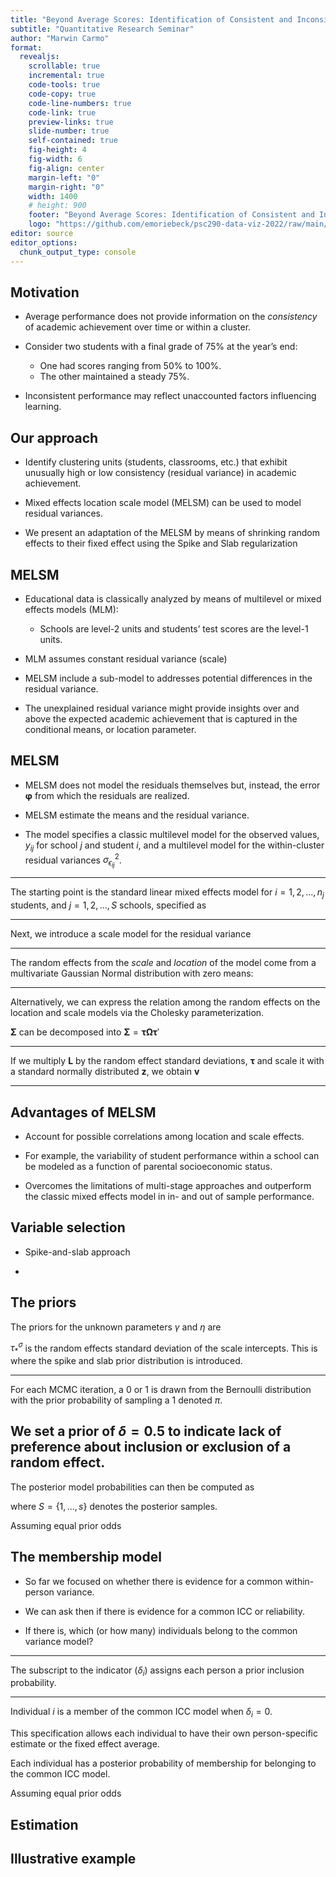 ```yaml
---
title: "Beyond Average Scores: Identification of Consistent and Inconsistent Academic Achievement"
subtitle: "Quantitative Research Seminar"
author: "Marwin Carmo"
format: 
  revealjs:
    scrollable: true
    incremental: true
    code-tools: true
    code-copy: true
    code-line-numbers: true
    code-link: true
    preview-links: true
    slide-number: true
    self-contained: true
    fig-height: 4
    fig-width: 6
    fig-align: center
    margin-left: "0"
    margin-right: "0"
    width: 1400
    # height: 900
    footer: "Beyond Average Scores: Identification of Consistent and Inconsistent Academic Achievement"
    logo: "https://github.com/emoriebeck/psc290-data-viz-2022/raw/main/01-week1-intro/02-code/02-images/ucdavis_logo_blue.png"
editor: source
editor_options: 
  chunk_output_type: console
---
```


## Motivation

- Average performance does not provide information on the *consistency* of academic achievement over time or within a cluster.

- Consider two students with a final grade of 75% at the year's end:
  - One had scores ranging from 50% to 100%.
  - The other maintained a steady 75%.

- Inconsistent performance may reflect unaccounted factors influencing learning.

## Our approach

- Identify clustering units (students, classrooms, etc.) that exhibit unusually high or low consistency (residual variance) in academic achievement.

- Mixed effects location scale model (MELSM) can be used to model residual variances.

- We present an adaptation of the MELSM by means of shrinking random effects to their fixed effect using the Spike and Slab regularization

## MELSM

- Educational data is classically analyzed by means of multilevel or mixed effects models (MLM):
  - Schools are level-2 units and students' test scores are the level-1 units.

- MLM assumes constant residual variance (scale)

- MELSM include a sub-model to addresses potential differences in the residual variance.

- The unexplained residual variance might provide insights over and above the expected academic achievement
that is captured in the conditional means, or location parameter.

## MELSM

- MELSM does not model the residuals themselves but, instead, the error \textit{variance} $\boldsymbol{\varphi}$ from which the residuals are realized.

- MELSM \textit{simultaneously} estimate the means and the residual variance.

- The model specifies a classic multilevel model for the observed values, $y_{ij}$ for school $j$ and student $i$, and a multilevel model for the within-cluster residual variances $\sigma^2_{\epsilon_{ij}}$.

---

The starting point is the standard linear mixed effects model for $i = 1,2,...,n_j$ students, and $j = 1, 2, \ldots, S$ schools, specified as


\begin{equation}
  \label{eq:mixedmodel-lvl1}
  \textrm{Level 1:} \quad y_{ij} = \beta_{0j} + \beta_{1j} X_{ij} + e_{ij}
\end{equation}

\begin{aligned}
  \label{eq:mixedmodel-lvl2}
  \textrm{Level 2:}\quad \beta_{0j} &= \gamma_{00} + \gamma_{01}W_j + u_{0j} \\
                       \beta_{1j} &= \gamma_{10} + \gamma_{11}W_j + u_{1j}
\end{aligned}

\begin{equation}
  \label{eq:bcov}
  \begin{pmatrix} u_0 \\ u_1 \end{pmatrix} \sim \mathcal{N}
    \begin{Bmatrix} 
        \begin{pmatrix} 0 \\ 0  \end{pmatrix},
        \begin{pmatrix} \tau^2_{u_{0}} \\ \tau_{u_{0}u_{1}} & \tau^2_{u_{1}}
        \end{pmatrix}
    \end{Bmatrix}
\end{equation}

\begin{equation}
  e_{ij} \sim \mathcal{N} (0, \sigma_{\epsilon}^2)
\end{equation}

---

Next, we introduce a scale model for the residual variance

\begin{equation}
  \label{eq:var-lvl1}
  \textrm{Level 1:} \quad \sigma^2_{\epsilon_{ij}} = \exp(\alpha_{0j} + \alpha_{1j}M_{ij})
\end{equation}

\begin{aligned}
  \label{eq:var-lvl2}
  \textrm{Level 2:}\quad \alpha_{0j} &= \eta_{00} + \eta_{01}P_j + t_{0j} \\
                       \alpha_{1j} &= \eta_{10} + \eta_{11}P_j + t_{1j}
\end{aligned}

---

The random effects from the *scale* and *location* of the model come from a multivariate Gaussian Normal distribution with zero means:

\begin{equation}
  \label{eq:random-cov}
  \textbf{v}=
  \begin{bmatrix} u_0 \\ u_1 \\ t_0 \\ t_1 \end{bmatrix} \sim \mathcal{N}
    \begin{Bmatrix} 
        \boldsymbol{0}=
        \begin{bmatrix} 0 \\ 0 \\ 0 \\ 0 \end{bmatrix},
        \boldsymbol{\Sigma}=
        \begin{bmatrix} \tau^2_{u_0} \\ 
                        \tau_{u_0u_1} & \tau^2_{u_1} \\
                        \tau_{u_0t_0} & \tau_{u_1t_0} & \tau^2_{t_0} \\
                        \tau_{u_0t_1} & \tau_{u_1t_1} & \tau_{t_0t_1} & \tau^2_{t_1}
        \end{bmatrix}
    \end{Bmatrix}
\end{equation}

---

Alternatively, we can express the relation among the random effects on the location and scale models via the Cholesky parameterization.

$\boldsymbol{\Sigma}$ can be decomposed into $\boldsymbol\Sigma = \boldsymbol{\tau}\boldsymbol{\Omega\tau}'$

\begin{equation}
\label{eq:cholesky_approach}
\textbf{L} = 
    \begin{pmatrix}
        1 & 0 & 0 & 0\\
        \rho_{u_0u_1} & \sqrt{1 - l^2_{21}} & 0 & 0 \\
        \rho_{u_0t_0} & \frac{\rho_{u_1t_0} - l_{21} l_{31}}{l_{22}} & \sqrt{1 - l^2_{31} - l^2_{32}} & 0\\
        \rho_{u_0t_1} & \frac{\rho_{u_1t_1} - l_{21} l_{41}}{l_{22}} & \frac{\rho_{t_0t_1} - l_{31} l_{41} - l_{32} l_{42}}{l_{33}} & \sqrt{1 - l^2_{41} - l^2_{42} - l^2_{43}}
    \end{pmatrix}
\end{equation}

---

If we multiply $\textbf{L}$ by the random effect standard deviations, $\boldsymbol{\tau}$ and scale it with a standard normally distributed $\boldsymbol{z}$, we obtain $\textbf{v}$

\begin{equation}
    \textbf{v} = \boldsymbol{\tau}\textbf{L}\boldsymbol{z}.
\end{equation}

\begin{equation}
\begin{aligned}
    u_0 &= \tau_{u_0}z_1\\
    u_1 &= \tau_{u_1}(\rho_{u_ou_1}z_1 + z_2\sqrt{1-l_{21}^2})\\
    t_0 &= \tau_{t_0}(\rho_{u_ot_0}z_1 + l_{32}z_2 + z_3\sqrt{1-l_{31}^2-l_{32}^2})\\
    t_1 &= \tau_{t_1}(\rho_{u_ot_1}z_1 + l_{42}z_2 + l_{43}z_3 + z_4\sqrt{1-l_{41}^2-l_{31}^2-l_{32}^2})
\end{aligned}
\end{equation}

---

## Advantages of MELSM

- Account for possible correlations among location and scale effects.

- For example, the variability of student performance within a school can be modeled as a function of parental socioeconomic status.

- Overcomes the limitations of multi-stage approaches and outperform the classic mixed effects model in in- and out of sample performance.

## Variable selection

- Spike-and-slab approach

- 

## The priors

\begin{align}
\label{eq:likelihood}
y_{ij} & \sim  \mathcal{N}(\beta_{0j} + \beta_{1j}X_{ij}, \exp[\alpha_{0j} + \alpha_{1j}M_{ij}]).
\end{align}

The priors for the unknown parameters $\gamma$ and $\eta$ are

\begin{align}
\boldsymbol{\gamma}, \boldsymbol{\eta} \sim  \mathcal{N}(0, 1000)\\
\end{align}

$\tau^{\sigma}_*$ is the random effects standard deviation of the scale intercepts. This is where the spike and slab prior distribution is introduced.

\begin{align}
\alpha_{0j} &= \eta_{00} + \tau^{\sigma}_*\left(z^\mu_i\rho  + z^\sigma_i\sqrt{1-\rho^2}\right)  \\
z^\sigma_i &\sim \mathcal{N}(0,1) \\ 
\end{align}

---

\begin{align}
\label{eq:scale_ss}
\tau^{\sigma}_* &=  \delta \text{ } \cdot \text{ } \tau^{\sigma}  \\ \nonumber
\delta &\sim \text{Bernoulli}(\pi) \\ \nonumber
\tau^{\sigma} &\sim \mathcal{S}\boldsymbol{t}^{+}(\nu = 10, 0, 1)
\end{align}

For each MCMC iteration, a 0 or 1 is drawn from the Bernoulli distribution with the prior probability of sampling a 1 denoted $\pi$.

\begin{equation}
\tau^{\sigma}_* = \begin{cases}
0, & \text{if }\delta = 0 , \\
\tau^{\sigma}, & \text{if }\delta = 1
\end{cases}
\end{equation}

We set a prior of $\delta = 0.5$ to indicate lack of preference about inclusion or exclusion of a random effect.
---

The posterior model probabilities can then be computed as

\begin{align}
Pr(\mathcal{M}_u | \textbf{Y}) = \frac{1}{S} \sum_{s = 1}^S \delta_s,
\end{align}

where $S = \{1,...,s\}$ denotes the posterior samples.

Assuming equal prior odds

\begin{align}
BF_{0u} = \frac{1 - Pr(\mathcal{M}_u | \textbf{Y})}{Pr(\mathcal{M}_u | \textbf{Y})}
\end{align}

## The membership model

- So far we focused on whether there is evidence for a common within-person variance.

- We can ask then if there is evidence for a common ICC or reliability.

- If there is, which (or how many) individuals belong to the common variance model?

---

\begin{align}
\label{eq:mm}
\eta_{0i}^* &= z^\mu_i\rho  + z^\sigma_i\sqrt{1-\rho^2}  \\ \nonumber
\eta_{0i} &= \eta_0 + \tau^{\sigma} \big(\eta_{0i}^*  \text{ } \cdot \text{ } \delta_i\big) \\ \nonumber
z^\sigma_i &\sim \mathcal{N}(0,1) \\ \nonumber
\delta_i &\sim \text{Bernoulli}(\pi).
\end{align}

The subscript to the indicator ($\delta_i$) assigns each person a prior inclusion probability.

\begin{equation}
\label{eq:mm_delta}
\eta_{0i} = \begin{cases}
\eta_{0}, & \text{if }\delta_i = 0 , \\
\eta_0 + \tau^{\sigma}\left(z^\mu_i\rho  + z^\sigma_i\sqrt{1-\rho^2}\right), & \text{if }\delta_i = 1
\end{cases}.
\end{equation}

---

Individual $i$ is a member of the common ICC model when $\delta_i = 0$.

This specification allows each individual to have their own person-specific estimate or the fixed effect average. 

Each individual has a posterior probability of membership for belonging to the common ICC model.

Assuming equal prior odds

\begin{align}
\label{eq:bf_i}
BF_{0ui} = \frac{Pr(\eta_{0i} = \eta_0| \textbf{Y} )}{1 - Pr(\eta_{0i} = \eta_0| \textbf{Y} )}.
\end{align}

## Estimation

## Illustrative example